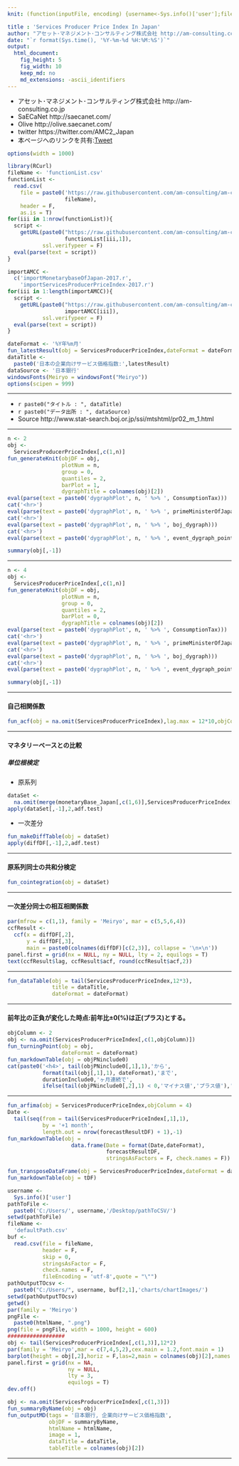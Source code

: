 ```yaml
---
knit: (function(inputFile, encoding) {username<-Sys.info()['user'];fileName<-'defaultPath.csv';pathToFile <-paste0('C:/Users/', username,'/Desktop/pathToCSV/');setwd(pathToFile);buf0<-read.csv(fileName,header = F,skip = 0,stringsAsFactor = F,check.names = F,fileEncoding = 'utf-8');timeStamp<-format(Sys.time(),'%Y%m%d%H%M%S');htmlName<-'ServicesProducerPriceIndexInJapan';rmarkdown::render(inputFile, encoding = encoding, output_file = paste0('C:/Users/',username,buf0[2,1],'charts/','am-consulting.co.jp-',htmlName,'.html')) })

title : 'Services Producer Price Index In Japan'
author: "アセット･マネジメント･コンサルティング株式会社 http://am-consulting.co.jp"
date: "`r format(Sys.time(), '%Y-%m-%d %H:%M:%S')`"
output: 
  html_document:
    fig_height: 5
    fig_width: 10
    keep_md: no
    md_extensions: -ascii_identifiers
---
```

<link href="http://knowledgevault.saecanet.com/components/rmarkdown-html.css" rel="stylesheet">
<script src="http://knowledgevault.saecanet.com/components/JavascriptCode.js"></script>
<style>.main-container {max-width : 1000px;}</style>

- アセット･マネジメント･コンサルティング株式会社 http://am-consulting.co.jp
- SaECaNet http://saecanet.com/
- Olive http://olive.saecanet.com/
- twitter https://twitter.com/AMC2_Japan
- 本ページへのリンクを共有:<a href="https://twitter.com/share" class="twitter-share-button" data-via="AMC2_Japan" data-size="large">Tweet</a> <script>!function(d,s,id){var js,fjs=d.getElementsByTagName(s)[0],p=/^http:/.test(d.location)?'http':'https';if(!d.getElementById(id)){js=d.createElement(s);js.id=id;js.src=p+'://platform.twitter.com/widgets.js';fjs.parentNode.insertBefore(js,fjs);}}(document, 'script', 'twitter-wjs');</script>

```r
options(width = 1000)
```

```r
library(RCurl)
fileName <- 'functionList.csv'
functionList <-
  read.csv(
    file = paste0('https://raw.githubusercontent.com/am-consulting/am-consulting.github.io/master/csv/',
                  fileName),
    header = F,
    as.is = T)
for(iii in 1:nrow(functionList)){
  script <- 
    getURL(paste0("https://raw.githubusercontent.com/am-consulting/am-consulting.github.io/master/", 
                  functionList[iii,1]),
           ssl.verifypeer = F)
  eval(parse(text = script))
}
```

```r
importAMCC <-
  c('importMonetarybaseOfJapan-2017.r',
    'importServicesProducerPriceIndex-2017.r')
for(iii in 1:length(importAMCC)){
  script <-
    getURL(paste0("https://raw.githubusercontent.com/am-consulting/am-consulting.github.io/master/",
                  importAMCC[iii]),
           ssl.verifypeer = F)
  eval(parse(text = script))
}
```

```r
dateFormat <- '%Y年%m月'
fun_latestResult(obj = ServicesProducerPriceIndex,dateFormat = dateFormat)
dataTitle <- 
  paste0('日本の企業向けサービス価格指数:',latestResult)
dataSource <- '日本銀行'
windowsFonts(Meiryo = windowsFont("Meiryo"))
options(scipen = 999)
```

***

- `r paste0("タイトル : ", dataTitle)`
- `r paste0("データ出所 : ", dataSource)`
- Source http://www.stat-search.boj.or.jp/ssi/mtshtml/pr02_m_1.html

***

```r
n <- 2
obj <- 
  ServicesProducerPriceIndex[,c(1,n)]
fun_generateKnit(objDF = obj,
                 plotNum = n,
                 group = 0,
                 quantiles = 2,
                 barPlot = 1,
                 dygraphTitle = colnames(obj)[2])
eval(parse(text = paste0('dygraphPlot', n, ' %>% ', ConsumptionTax)))
cat('<hr>')
eval(parse(text = paste0('dygraphPlot', n, ' %>% ', primeMinisterOfJapan_dygraph)))
cat('<hr>')
eval(parse(text = paste0('dygraphPlot', n, ' %>% ', boj_dygraph)))
cat('<hr>')
eval(parse(text = paste0('dygraphPlot', n, ' %>% ', event_dygraph_point,' %>%  ',event_dygraph_range)))
```

```r
summary(obj[,-1])
```

***

```r
n <- 4
obj <- 
  ServicesProducerPriceIndex[,c(1,n)]
fun_generateKnit(objDF = obj,
                 plotNum = n,
                 group = 0,
                 quantiles = 2,
                 barPlot = 0,
                 dygraphTitle = colnames(obj)[2])
eval(parse(text = paste0('dygraphPlot', n, ' %>% ', ConsumptionTax)))
cat('<hr>')
eval(parse(text = paste0('dygraphPlot', n, ' %>% ', primeMinisterOfJapan_dygraph)))
cat('<hr>')
eval(parse(text = paste0('dygraphPlot', n, ' %>% ', boj_dygraph)))
cat('<hr>')
eval(parse(text = paste0('dygraphPlot', n, ' %>% ', event_dygraph_point,' %>%  ',event_dygraph_range)))
```

```r
summary(obj[,-1])
```

***
#### 自己相関係数

```r
fun_acf(obj = na.omit(ServicesProducerPriceIndex),lag.max = 12*10,objColumn = 2)
```

***
#### マネタリーベースとの比較
##### 単位根検定
- 原系列

```r
dataSet <- 
  na.omit(merge(monetaryBase_Japan[,c(1,6)],ServicesProducerPriceIndex[,c(1,4)],by='Date'))
apply(dataSet[,-1],2,adf.test)
```

- 一次差分

```r
fun_makeDiffTable(obj = dataSet)
apply(diffDF[,-1],2,adf.test)
```

***
#### 原系列同士の共和分検定

```r
fun_cointegration(obj = dataSet)
```

***
#### 一次差分同士の相互相関係数

```r
par(mfrow = c(1,1), family = 'Meiryo', mar = c(5,5,6,4))
ccfResult <- 
  ccf(x = diffDF[,2], 
      y = diffDF[,3], 
      main = paste0(colnames(diffDF)[c(2,3)], collapse = '\n×\n'))
panel.first = grid(nx = NULL, ny = NULL, lty = 2, equilogs = T)
text(ccfResult$lag, ccfResult$acf, round(ccfResult$acf,2))
```

***

```r
fun_dataTable(obj = tail(ServicesProducerPriceIndex,12*3), 
              title = dataTitle,
              dateFormat = dateFormat)
```

***
#### 前年比の正負が変化した時点:前年比±0(%)は正(プラス)とする。

```r
objColumn <- 2
obj <- na.omit(ServicesProducerPriceIndex[,c(1,objColumn)])
fun_turningPoint(obj = obj,
                 dateFormat = dateFormat)
fun_markdownTable(obj = objPNinclude0)
cat(paste0('<h4>', tail(objPNinclude0[,1],1),'から',
           format(tail(obj[,1],1), dateFormat),'まで',
           durationInclude0,'ヶ月連続で',
           ifelse(tail(objPNinclude0[,2],1) < 0,'マイナス値','プラス値'),'</h4>'))
```

***

```r
fun_arfima(obj = ServicesProducerPriceIndex,objColumn = 4)
Date <- 
  tail(seq(from = tail(ServicesProducerPriceIndex[,1],1),
           by = '+1 month',
           length.out = nrow(forecastResultDF) + 1),-1)
fun_markdownTable(obj = 
                    data.frame(Date = format(Date,dateFormat), 
                               forecastResultDF, 
                               stringsAsFactors = F, check.names = F))
```

```r
fun_transposeDataFrame(obj = ServicesProducerPriceIndex,dateFormat = dateFormat,tailN = 3)
fun_markdownTable(obj = tDF)
```

```r
username <-
  Sys.info()['user']
pathToFile <-
  paste0('C:/Users/', username,'/Desktop/pathToCSV/')
setwd(pathToFile)
fileName <-
  'defaultPath.csv'
buf <-
  read.csv(file = fileName,
           header = F,
           skip = 0,
           stringsAsFactor = F,
           check.names = F,
           fileEncoding = 'utf-8',quote = "\"")
pathOutputTOcsv <-
  paste0("C:/Users/", username, buf[2,1],'charts/chartImages/')
setwd(pathOutputTOcsv)
getwd()
par(family = 'Meiryo')
pngFile <- 
  paste0(htmlName, ".png")
png(file = pngFile, width = 1000, height = 600)
##################
obj <- tail(ServicesProducerPriceIndex[,c(1,3)],12*2)
par(family = 'Meiryo',mar = c(7,4,5,2),cex.main = 1.2,font.main = 1)
barplot(height = obj[,2],horiz = F,las=2,main = colnames(obj)[2],names.arg = format(obj[,1],dateFormat))
panel.first = grid(nx = NA,
                   ny = NULL,
                   lty = 3,
                   equilogs = T)
dev.off()
```

```r
obj <- na.omit(ServicesProducerPriceIndex[,c(1,3)])
fun_summaryByName(obj = obj)
fun_outputMD(tags = '日本銀行, 企業向けサービス価格指数',
             objDF = summaryByName,
             htmlName = htmlName,
             image = 1,
             dataTitle = dataTitle,
             tableTitle = colnames(obj)[2])
```

***
<script>MakeNegative()</script>
<script>
  (function(i,s,o,g,r,a,m){i['GoogleAnalyticsObject']=r;i[r]=i[r]||function(){
  (i[r].q=i[r].q||[]).push(arguments)},i[r].l=1*new Date();a=s.createElement(o),
  m=s.getElementsByTagName(o)[0];a.async=1;a.src=g;m.parentNode.insertBefore(a,m)
  })(window,document,'script','https://www.google-analytics.com/analytics.js','ga');

  ga('create', 'UA-3077339-5', 'auto');
  ga('send', 'pageview');

</script>

